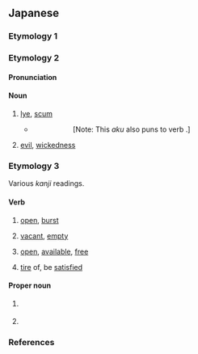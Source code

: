 {{also|あぐ}}
==Japanese==

===Etymology 1===
{{ja-see-kango|悪|握}}

===Etymology 2===
{{ja-kanjitab|alt=灰汁}}
{{rfe|ja}}

====Pronunciation====
{{ja-pron|acc=0|acc_ref=DJR}}

====Noun====
{{ja-noun}}

# [[lye]], [[scum]]
#* {{RQ:Kokinshu|19|1044}}
#*: {{ja-usex|紅に染めし心もたのまれず人を'''あく'''にはうつるてふなり|くれなゐ に そめし こころ も たのまれず ひと を '''あく''' に は うつる てふ なり|rom=kurenai ni someshi kokoro mo tanomarezu hito o '''aku''' ni wa utsuru chō nari}}
#*:: [Note: This ''aku'' also puns to verb {{m|ja|飽く|tr=aku||to tire of}}.]
# {{ja-def|悪}} [[evil]], [[wickedness]]

===Etymology 3===
Various ''kanji'' readings.

====Verb====
{{ja-verb|type=1}}

# {{ja-def|開く}} [[open]], [[burst]]
# {{ja-def|空く}} [[vacant]], [[empty]]
# {{ja-def|明く}} [[open]], [[available]], [[free]]
# {{ja-def|飽く|厭く|倦く}} [[tire#Verb|tire]] of, be [[satisfied]]

====Proper noun====
{{ja-pos|proper}}

# {{ja-def|亜久|阿久|悪|渥|安久|吾久}} {{surname|lang=ja|A=a|nodot=1}}
# {{ja-def|愛玖|愛紅}} {{given name|female|lang=ja|A=a|nodot=1}}

===References===
<references/>